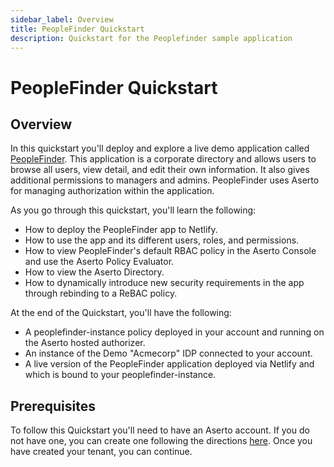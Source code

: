 ```yaml
---
sidebar_label: Overview
title: PeopleFinder Quickstart
description: Quickstart for the Peoplefinder sample application
---
```


# PeopleFinder Quickstart

## Overview

In this quickstart you'll deploy and explore a live demo application called [PeopleFinder](https://github.com/aserto-demo/peoplefinder-acmecorp). This application is a corporate directory and allows users to browse all users, view detail, and edit their own information. It also gives additional permissions to managers and admins. PeopleFinder uses Aserto for managing authorization within the application.

As you go through this quickstart, you'll learn the following:

- How to deploy the PeopleFinder app to Netlify.
- How to use the app and its different users, roles, and permissions.
- How to view PeopleFinder's default RBAC policy in the Aserto Console and use the Aserto Policy Evaluator.
- How to view the Aserto Directory.
- How to dynamically introduce new security requirements in the app through rebinding to a ReBAC policy.

At the end of the Quickstart, you'll have the following:

- A peoplefinder-instance policy deployed in your account and running on the Aserto hosted authorizer.
- An instance of the Demo "Acmecorp" IDP connected to your account.
- A live version of the PeopleFinder application deployed via Netlify and which is bound to your peoplefinder-instance.

## Prerequisites

To follow this Quickstart you'll need to have an Aserto account. If you do not have one, you can create one following the directions [here](https://docs.aserto.com/docs/getting-started/first-steps/create-account). Once you have created your tenant, you can continue.
